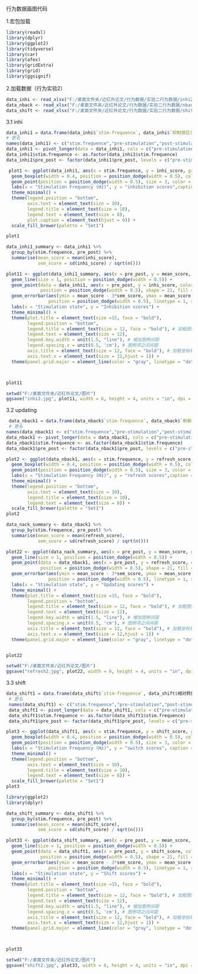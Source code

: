 行为数据画图代码

1.宏包加载
```{r}
library(readxl)
library(dplyr)
library(ggplot2)
library(tidyverse)
library(car)
library(afex)
library(gridExtra)
library(grid)
library(ggsignif)
```

2.加载数据（行为实验2）
```{r}
data_inhi <- read_xlsx("F:/桌面文件夹/近红外论文/行为数据/实验二行为数据/inhi2.xlsx")
data_nback <- read_xlsx("F:/桌面文件夹/近红外论文/行为数据/实验二行为数据/nback2.xlsx")
data_shift <- read_xlsx("F:/桌面文件夹/近红外论文/行为数据/实验二行为数据/shift2.xlsx")


```

3.1 inhi
```{r}
data_inhi1 = data.frame(data_inhi$`stim-frequence`, data_inhi$`抑制效应(比例)-1`, data_inhi$`抑制效应(比例)-2`) 
# 更名
names(data_inhi1) <- c("stim.frequence","pre-stimulation","post-stimulation")
data_inhi1 <- pivot_longer(data = data_inhi1, cols = c("pre-stimulation", "post-stimulation"), names_to = "pre_post", values_to = "inhi_score")
data_inhi1$stim.frequence <- as.factor(data_inhi1$stim.frequence)
data_inhi1$pre_post <- factor(data_inhi1$pre_post, levels = c("pre-stimulation", "post-stimulation"))

 plot1 <- ggplot(data_inhi1, aes(x = stim.frequence, y = inhi_score, group = interaction(stim.frequence, pre_post), fill = pre_post)) + 
  geom_boxplot(width = 0.4, position = position_dodge(width = 0.5), color = "black", alpha = 0.8) +
  geom_point(position = position_dodge(width = 0.5), size = 3, color = "black", alpha = 0.6,outlier.shape = NA) +
  labs(x = "Stimulation Frequency (Hz)", y = "inhibition scores",caption = " Interaction(stim.frequence × pre-post) :p=0.035*")+
  theme_minimal() +
  theme(legend.position = "bottom",
        axis.text = element_text(size = 10),
        legend.title = element_text(size = 10),
        legend.text = element_text(size = 8),
        plot.caption = element_text(hjust = 0)) +
  scale_fill_brewer(palette = "Set1")

plot1
```


```{r}
data_inhi1_summary <- data_inhi1 %>%
  group_by(stim.frequence, pre_post) %>%
  summarise(mean_score = mean(inhi_score),
            sem_score = sd(inhi_score) / sqrt(n()))

plot11 <- ggplot(data_inhi1_summary, aes(x = pre_post, y = mean_score, group = stim.frequence, color = stim.frequence)) + 
  geom_line(size = 1, position = position_dodge(width = 0.5)) +
  geom_point(data = data_inhi1, aes(x = pre_post, y = inhi_score, color = stim.frequence), 
             position = position_dodge(width = 0.5), shape = 21, fill = "white", size = 3) + 
  geom_errorbar(aes(ymin = mean_score - 3*sem_score, ymax = mean_score + 3*sem_score), width = 0.2, 
                position = position_dodge(width = 0.5), linetype = 1, size = 0.5) + # 细化误差线
  labs(x = "Stimulation state", y = "Inhibition scores") +
  theme_minimal() +
  theme(plot.title = element_text(size =15, face = "bold"),
        legend.position = "bottom",
        legend.title = element_text(size = 12, face = "bold"), # 加粗图例标题
        legend.text = element_text(size = 12),
        legend.key.width = unit(1.5, "line"), # 增加图例间距
        legend.spacing.x = unit(0.5, 'cm'), # 图例项之间间距
        axis.title = element_text(size = 12, face = "bold"), # 加粗坐标轴标题
        axis.text.x = element_text(size = 12,hjust = 1)) + 
  theme(panel.grid.major = element_line(color = "gray", linetype = "dotted", size = 0.25))



plot11
```

```{r}
setwd("F:/桌面文件夹/近红外论文/图片")
ggsave("inhi2.jpg", plot11, width = 6, height = 4, units = "in", dpi = 300)
```

3.2 updating
```{r}
 data_nback1 = data.frame(data_nback$`stim-frequence`, data_nback$`刷新分数(比例)_1`, data_nback$`刷新分数(比例)_2`) 
 # 更名
names(data_nback1) <- c("stim.frequence","pre-stimulation","post-stimulation")
data_nback1 <- pivot_longer(data = data_nback1, cols = c("pre-stimulation", "post-stimulation"), names_to = "pre_post", values_to = "refresh_score")
data_nback1$stim.frequence <- as.factor(data_nback1$stim.frequence)
data_nback1$pre_post <- factor(data_nback1$pre_post, levels = c("pre-stimulation", "post-stimulation"))

plot2 <- ggplot(data_nback1, aes(x = stim.frequence, y = refresh_score, group = interaction(stim.frequence, pre_post), fill = pre_post)) +
  geom_boxplot(width = 0.4, position = position_dodge(width = 0.5), color = "black", alpha = 0.8) +
  geom_point(position = position_dodge(width = 0.5), size = 3, color = "black", alpha = 0.6) +
  labs(x = "Stimulation Frequency (Hz)", y = "refresh scores",caption = " Interaction(stim.frequence × pre-post) :p=0.035*")+
  theme_minimal() +
  theme(legend.position = "bottom",
        axis.text = element_text(size = 10),
        legend.title = element_text(size = 10),
        legend.text = element_text(size = 8)) +
  scale_fill_brewer(palette = "Set1")
plot2
```

```{r}
data_nack_summary <- data_nback1 %>%
  group_by(stim.frequence, pre_post) %>%
  summarise(mean_score = mean(refresh_score),
            sem_score = sd(refresh_score) / sqrt(n()))

plot22 <- ggplot(data_nack_summary, aes(x = pre_post, y = mean_score, group = stim.frequence, color = stim.frequence)) + 
  geom_line(size = 1, position = position_dodge(width = 0.5)) +
  geom_point(data = data_nback1, aes(x = pre_post, y = refresh_score, color = stim.frequence), 
             position = position_dodge(width = 0.5), shape = 21, fill = "white", size = 3) + 
  geom_errorbar(aes(ymin = mean_score - 3*sem_score, ymax = mean_score + 3*sem_score), width = 0.2, 
                position = position_dodge(width = 0.5), linetype = 1, size = 0.5) + # 细化误差线
  labs(x = "Stimulation state", y = "Updating scores") +
  theme_minimal() +
  theme(plot.title = element_text(size =15, face = "bold"),
        legend.position = "bottom",
        legend.title = element_text(size = 12, face = "bold"), # 加粗图例标题
        legend.text = element_text(size = 12),
        legend.key.width = unit(1.5, "line"), # 增加图例间距
        legend.spacing.x = unit(0.5, 'cm'), # 图例项之间间距
        axis.title = element_text(size = 12, face = "bold"), # 加粗坐标轴标题
        axis.text.x = element_text(size = 12,hjust = 1)) + 
  theme(panel.grid.major = element_line(color = "gray", linetype = "dotted", size = 0.25))


plot22

```


```{r}
setwd("F:/桌面文件夹/近红外论文/图片")
ggsave("refresh2.jpg", plot22, width = 6, height = 4, units = "in", dpi = 300)
```


3.3 shift
```{r}
data_shift1 = data.frame(data_shift$`stim-frequence`, data_shift$相对转换代价_b1, data_shift$相对转换代价_b2) 
 # 更名
 names(data_shift1) <- c("stim.frequence","pre-stimulation","post-stimulation")
 data_shift1 <- pivot_longer(data = data_shift1, cols = c("pre-stimulation", "post-stimulation"), names_to = "pre_post", values_to = "shift_score")
 data_shift1$stim.frequence <- as.factor(data_shift1$stim.frequence)
 data_shift1$pre_post <- factor(data_shift1$pre_post, levels = c("pre-stimulation", "post-stimulation"))

plot3 <- ggplot(data_shift1, aes(x = stim.frequence, y = shift_score, group = interaction(stim.frequence, pre_post), fill = pre_post)) +
  geom_boxplot(width = 0.4, position = position_dodge(width = 0.5), color = "black", alpha = 0.8) +
  geom_point(position = position_dodge(width = 0.5), size = 3, color = "black", alpha = 0.6) +
  labs(x = "Stimulation Frequency (Hz)", y = "switch scores", caption = " Interaction(stim.frequence × pre-post) :p=0.194*")+
  theme_minimal() +
  theme(legend.position = "bottom",
        axis.text = element_text(size = 10),
        legend.title = element_text(size = 10),
        legend.text = element_text(size = 8)) +
  scale_fill_brewer(palette = "Set1")
plot3
```

```{r}
library(ggplot2)
library(dplyr)

data_shift_summary <- data_shift1 %>%
  group_by(stim.frequence, pre_post) %>%
  summarise(mean_score = mean(shift_score),
            sem_score = sd(shift_score) / sqrt(n()))

plot33 <- ggplot(data_shift_summary, aes(x = pre_post, y = mean_score, group = stim.frequence, color = stim.frequence)) + 
  geom_line(size = 1, position = position_dodge(width = 0.5)) +
  geom_point(data = data_shift1, aes(x = pre_post, y = shift_score, color = stim.frequence), 
             position = position_dodge(width = 0.5), shape = 21, fill = "white", size = 3) + 
  geom_errorbar(aes(ymin = mean_score - 3*sem_score, ymax = mean_score + 3*sem_score), width = 0.2, 
                position = position_dodge(width = 0.5), linetype = 1, size = 0.5) + # 细化误差线
  labs(x = "Stimulation state", y = "Shift scores") +
  theme_minimal() +
  theme(plot.title = element_text(size =15, face = "bold"),
        legend.position = "bottom",
        legend.title = element_text(size = 12, face = "bold"), # 加粗图例标题
        legend.text = element_text(size = 12),
        legend.key.width = unit(1.5, "line"), # 增加图例间距
        legend.spacing.x = unit(0.5, 'cm'), # 图例项之间间距
        axis.title = element_text(size = 12, face = "bold"), # 加粗坐标轴标题
        axis.text.x = element_text(size = 12,hjust = 1)) + 
  theme(panel.grid.major = element_line(color = "gray", linetype = "dotted", size = 0.25))



plot33
```

```{r}
setwd("F:/桌面文件夹/近红外论文/图片")
ggsave("shift2.jpg", plot33, width = 6, height = 4, units = "in", dpi = 300)
```



